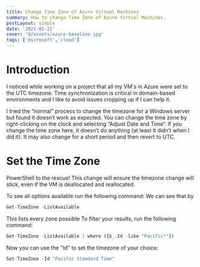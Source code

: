 ```yaml
---
title: Change Time Zone of Azure Virtual Machines
summary: How to change Time Zone of Azure Virtual Machines.
postLayout: simple
date: '2021-02-21'
cover: '@/assets/azure-baseline.jpg'
tags: ['microsoft','cloud']
---
```


# Introduction
I noticed while working on a project that all my VM's in Azure were set to the UTC timezone. Time synchronization is critical in domain-based environments and I like to avoid issues cropping up if I can help it.

I tried the “normal” process to change the timezone for a Windows server but found it doesn’t work as expected. You can change the time zone by right-clicking on the clock and selecting “Adjust Date and Time”. If you change the time zone here, it doesn’t do anything (at least it didn’t when I did it). It may also change for a short period and then revert to UTC.

# Set the Time Zone
PowerShell to the rescue! This change will ensure the timezone change will stick, even if the VM is deallocated and reallocated.

To see all options available run the following command: We can see that by

```python
Get-TimeZone -ListAvailable
```

This lists every zone possible To filter your results, run the following command:

```python
Get-TimeZone -ListAvailable | where ({$_.Id -like "Pacific*"})
```
Now you can use the "Id" to set the timezone of your choice:

```python
Set-TimeZone -Id "Pacific Standard Time"
```